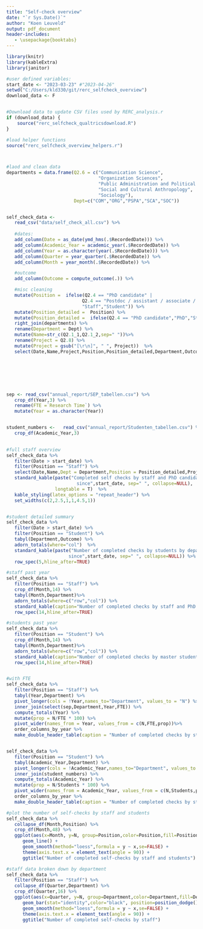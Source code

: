 ```yaml
---
title: "Self-check overview"
date: "`r Sys.Date()`"
author: "Koen Leuveld"
output: pdf_document
header-includes:
   - \usepackage{booktabs}
---
```


<!-- 
Self Check overview
Author: Koen Leuveld

This file compiles data from from the self check of VU-FSS Research Ethics 
Review Committee into an overview document.

The data is downloaded from qualtrics by rerc_selfcheck_qualtricsdownload.R and
processed using functions as defined rerc_selfcheck_analysis.R

-->


```r
library(knitr)
library(kableExtra)
library(janitor)

#user defined variables:
start_date <- "2023-03-23" #"2023-04-26"
setwd("C:/Users/kld330/git/rerc_selfcheck_overview")
download_data <- F


#Download data to update CSV files used by RERC_analysis.r
if (download_data) {
	source("rerc_selfcheck_qualtricsdownload.R") 
}

#load helper functions
source("rerc_selfcheck_overview_helpers.r")



#laod and clean data
departments = data.frame(Q2.6 = c("Communication Science",
                                  "Organization Sciences",
                                  "Public Administration and Political Science",
                                  "Social and Cultural Anthropology",
                                  "Sociology"),
                         Dept=c("COM","ORG","PSPA","SCA","SOC"))


self_check_data <- 
   read_csv("data/self_check_all.csv") %>%
   
   #dates:
   add_column(Date = as_date(ymd_hms(.$RecordedDate))) %>%
   add_column(Academic_Year = academic_year(.$RecordedDate)) %>%
   add_column(Year = as.character(year(.$RecordedDate))) %>%
   add_column(Quarter = year_quarter(.$RecordedDate)) %>%
   add_column(Month = year_month(.$RecordedDate)) %>%

   #outcome
   add_column(Outcome = compute_outcome(.)) %>%

   #misc cleaning
   mutate(Position =  ifelse(Q2.4 == "PhD candidate" | 
                            Q2.4 == "Postdoc / assistant / associate / full professor",
                            "Staff","Student")) %>%
   mutate(Position_detailed =  Position) %>%
   mutate(Position_detailed =  ifelse(Q2.4 == "PhD candidate","PhD","Staff")) %>%
   right_join(departments) %>%
   rename(Department = Dept) %>%
   mutate(Name=str_c(Q2.1_1,Q2.1_2,sep=" "))%>%
   rename(Project = Q2.8) %>%
   mutate(Project = gsub("[\r\n]", " ", Project))  %>%
   select(Date,Name,Project,Position,Position_detailed,Department,Outcome,Month,Quarter,Year,Academic_Year)







sep <- read_csv("annual_report/SEP_tabellen.csv") %>%
   crop_df(Year,3) %>%
   rename(FTE =`Research Time`) %>%
   mutate(Year = as.character(Year))


student_numbers <-   read_csv("annual_report/Studenten_tabellen.csv") %>%
   crop_df(Academic_Year,3) 
    
```

```r
   
#full staff overview
self_check_data %>%
   filter(Date > start_date) %>%
   filter(Position == "Staff") %>%
   select(Date,Name,Dept = Department,Position = Position_detailed,Project,Outcome) %>%
   standard_kable(paste("Completed self checks by staff and PhD candidates 
   						  since",start_date, sep=" ", collapse=NULL),
                  longtable = T)  %>%
   kable_styling(latex_options = "repeat_header") %>%
   set_widths(c(2,2.5,1,1,4.5,1))


#student detailed summary
self_check_data %>%
   filter(Date > start_date) %>%
   filter(Position == "Student") %>%
   tabyl(Department,Outcome) %>%
   adorn_totals(where="col")  %>%
   standard_kable(paste("Number of completed checks by students by department 
                       since",start_date, sep=" ", collapse=NULL)) %>%
   row_spec(5,hline_after=TRUE)

#staff past year
self_check_data %>%
   filter(Position == "Staff") %>%
   crop_df(Month,14) %>%
   tabyl(Month,Department)%>%
   adorn_totals(where=c("row","col")) %>%
   standard_kable(caption="Number of completed checks by staff and PhD candidates in the last 14 months") %>%
   row_spec(14,hline_after=TRUE)

#students past year
self_check_data %>%
   filter(Position == "Student") %>%
   crop_df(Month,14) %>%
   tabyl(Month,Department)%>%
   adorn_totals(where=c("row","col")) %>%
   standard_kable(caption="Number of completed checks by master students in the last 14 months") %>%
   row_spec(14,hline_after=TRUE)


#with FTE
self_check_data %>%
   filter(Position == "Staff") %>%
   tabyl(Year,Department) %>%
   pivot_longer(cols = !Year,names_to="Department", values_to = "N") %>%
   inner_join(select(sep,Department,Year,FTE)) %>%
   compute_totals(Year) %>%
   mutate(prop = N/FTE * 100) %>%
   pivot_wider(names_from = Year, values_from = c(N,FTE,prop))%>%
   order_columns_by_year %>%
   make_double_header_table(caption = "Number of completed checks by staff (N) compared to research FTE, by department",colnames = c("N","FTE","%"))


self_check_data %>%
   filter(Position == "Student") %>%
   tabyl(Academic_Year,Department) %>%
   pivot_longer(cols = !Academic_Year,names_to="Department", values_to = "N") %>%
   inner_join(student_numbers) %>%
   compute_totals(Academic_Year) %>%
   mutate(prop = N/Students * 100) %>%
   pivot_wider(names_from = Academic_Year, values_from = c(N,Students,prop))%>%
   order_columns_by_year %>%
   make_double_header_table(caption = "Number of completed checks by students (N) compared to total student numbers (Stud.), by department",colnames = c("N","Stud.","%"))


```

\clearpage

```r


#plot the number of self-checks by staff and students
self_check_data %>%
   collapse_df(Month,Position) %>%
   crop_df(Month,48) %>%
   ggplot(aes(x=Month, y=N, group=Position,color=Position,fill=Position)) +
      geom_line() +          
      geom_smooth(method="loess",formula = y ~ x,se=FALSE) +           
      theme(axis.text.x = element_text(angle = 90)) +
      ggtitle("Number of completed self-checks by staff and students") 

#staff data broken down by department
self_check_data %>%
   filter(Position == "Staff") %>%
   collapse_df(Quarter,Department) %>%
   crop_df(Quarter,16) %>%
   ggplot(aes(x=Quarter, y=N, group=Department,color=Department,fill=Department)) +
      geom_bar(stat="identity",color="black", position=position_dodge()) +          
      geom_smooth(method="loess",formula = y ~ x,se=FALSE) +           
      theme(axis.text.x = element_text(angle = 90)) +
      ggtitle("Number of completed self-checks by staff") 


```